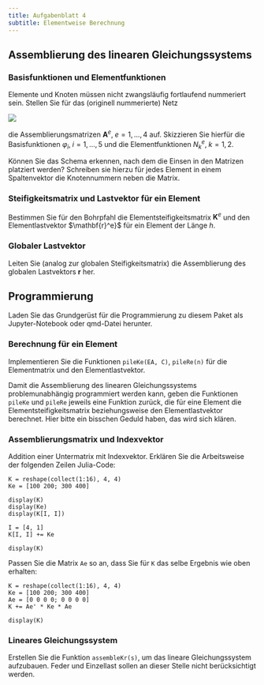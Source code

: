 ```yaml
---
title: Aufgabenblatt 4
subtitle: Elementweise Berechnung
---
```


## Assemblierung des linearen Gleichungssystems

### Basisfunktionen und Elementfunktionen

Elemente und Knoten müssen nicht zwangsläufig fortlaufend nummeriert sein. Stellen Sie für das (originell nummerierte) Netz

![](bilder/mesh.svg)

die Assemblierungsmatrizen $\mathbf{A}^e, \; e = 1, \dots, 4$ auf. Skizzieren Sie hierfür die Basisfunktionen $\varphi_i, \; i = 1, \dots, 5$ und die Elementfunktionen $N^e_k, \; k = 1, 2$.

Können Sie das Schema erkennen, nach dem die Einsen in den Matrizen platziert werden? Schreiben sie hierzu für jedes Element in einem Spaltenvektor die Knotennummern neben die Matrix.

### Steifigkeitsmatrix und Lastvektor für ein Element

Bestimmen Sie für den Bohrpfahl die Elementsteifigkeitsmatrix $\mathbf{K}^e$ und den Elementlastvektor $\mathbf{r}^e}$ für ein Element der Länge $h$.

### Globaler Lastvektor

Leiten Sie (analog zur globalen Steifigkeitsmatrix) die Assemblierung des globalen Lastvektors $\mathbf{r}$ her.

## Programmierung

Laden Sie das Grundgerüst für die Programmierung zu diesem Paket als Jupyter-Notebook  oder qmd-Datei herunter.

### Berechnung für ein Element

Implementieren Sie die Funktionen `pileKe(EA, C)`, `pileRe(n)` für die Elementmatrix und den Elementlastvektor.

Damit die Assemblierung des linearen Gleichungssystems problemunabhängig programmiert werden kann, geben die Funktionen `pileKe` und `pileRe` jeweils eine Funktion zurück, die für eine Element die Elementsteifigkeitsmatrix beziehungsweise den Elementlastvektor berechnet. Hier bitte ein bisschen Geduld haben, das wird sich klären.

### Assemblierungsmatrix und Indexvektor

Addition einer Untermatrix mit Indexvektor. Erklären Sie die Arbeitsweise der folgenden Zeilen Julia-Code:

```.julia
K = reshape(collect(1:16), 4, 4)
Ke = [100 200; 300 400]  

display(K)
display(Ke)
display(K[I, I])

I = [4, 1]
K[I, I] += Ke

display(K)
```

Passen Sie die Matrix `Ae` so an, dass Sie für `K` das selbe Ergebnis wie oben erhalten:

```.julia
K = reshape(collect(1:16), 4, 4)
Ke = [100 200; 300 400]  
Ae = [0 0 0 0; 0 0 0 0]
K += Ae' * Ke * Ae

display(K)
```

### Lineares Gleichungssystem

Erstellen Sie die Funktion `assembleKr(s)`, um das lineare Gleichungssystem aufzubauen. Feder und Einzellast sollen an dieser Stelle nicht berücksichtigt werden.